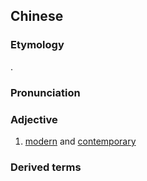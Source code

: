 {{also|近现代}}
==Chinese==
{{zh-forms|s=近现代}}

===Etymology===
{{zh-compound|近代|現代|modern times|modern; contemporary}}.

===Pronunciation===
{{zh-pron
|m=jìnxiàndài
|c=gan6 jin6 doi6
|cat=a
}}

===Adjective===
{{zh-adj}}

# {{lb|zh|attributive}} [[modern]] and [[contemporary]]

===Derived terms===
{{zh-der|近現代史}}